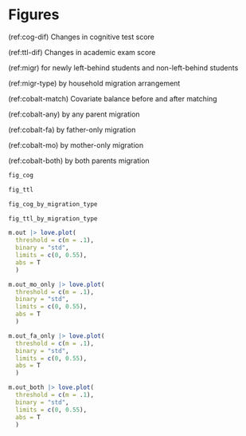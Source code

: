 # Figures

(ref:cog-dif) Changes in cognitive test score

(ref:ttl-dif) Changes in academic exam score

(ref:migr) for newly left-behind students and non-left-behind students

(ref:migr-type) by household migration arrangement

(ref:cobalt-match) Covariate balance before and after matching

(ref:cobalt-any) by any parent migration

(ref:cobalt-fa) by father-only migration

(ref:cobalt-mo) by mother-only migration

(ref:cobalt-both) by both parents migration

```r
fig_cog
```

\newpage

```r
fig_ttl
```

```r
fig_cog_by_migration_type
```

```r
fig_ttl_by_migration_type
```

\newpage

```r
m.out |> love.plot(
  threshold = c(m = .1),
  binary = "std", 
  limits = c(0, 0.55),
  abs = T
  )
```

```r
m.out_mo_only |> love.plot(
  threshold = c(m = .1),
  binary = "std", 
  limits = c(0, 0.55),
  abs = T
  )
```

\newpage

```r
m.out_fa_only |> love.plot(
  threshold = c(m = .1),
  binary = "std", 
  limits = c(0, 0.55),
  abs = T
  )
```

```r
m.out_both |> love.plot(
  threshold = c(m = .1),
  binary = "std", 
  limits = c(0, 0.55),
  abs = T
  )
```